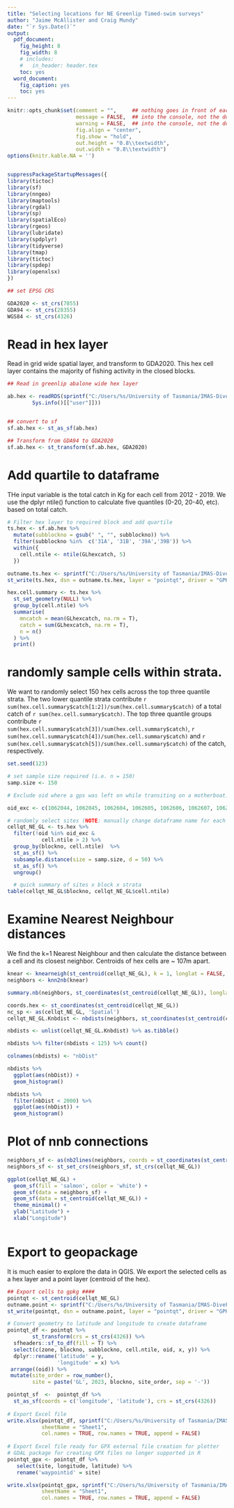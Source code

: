 ```yaml
---
title: "Selecting locations for NE Greenlip Timed-swim surveys"
author: "Jaime McAllister and Craig Mundy"
date: "`r Sys.Date()`"
output:
  pdf_document:
    fig_height: 8
    fig_width: 8
    # includes:
    #   in_header: header.tex
    toc: yes
  word_document:
    fig_caption: yes
    toc: yes
---
```


```r
knitr::opts_chunk$set(comment = "",     ## nothing goes in front of each line
                      message = FALSE,  ## into the console, not the document
                      warning = FALSE,  ## into the console, not the document
                      fig.align = "center",
                      fig.show = "hold",
                      out.height = "0.8\\textwidth",
                      out.width = "0.8\\textwidth")
options(knitr.kable.NA = '')


suppressPackageStartupMessages({
library(tictoc)
library(sf)
library(nngeo)
library(maptools)
library(rgdal)
library(sp)
library(spatialEco)  
library(rgeos)
library(lubridate)
library(spdplyr)
library(tidyverse)
library(tmap)
library(tictoc)
library(spdep)
library(openxlsx)  
})

## set EPSG CRS

GDA2020 <- st_crs(7855)
GDA94 <- st_crs(28355)
WGS84 <- st_crs(4326)


```


# Read in hex layer
Read in grid wide spatial layer, and transform to GDA2020. This hex cell layer contains the majority of fishing activity in the closed blocks.
```r
## Read in greenlip abalone wide hex layer

ab.hex <- readRDS(sprintf("C:/Users/%s/University of Tasmania/IMAS-DiveFisheries - Assessments - Documents/Assessments/GIS/SpatialLayers/grid1HA_greenlip.rds",
        Sys.info()[["user"]])) 


## convert to sf
sf.ab.hex <- st_as_sf(ab.hex)

## Transform from GDA94 to GDA2020
sf.ab.hex <- st_transform(sf.ab.hex, GDA2020)
```

# Add quartile to dataframe
THe input variable is the total catch in Kg for each cell from 2012 - 2019. We use the dplyr ntile() function to calculate five quantiles (0-20, 20-40, etc). based on total catch.
```r

# Filter hex layer to required block and add quartile
ts.hex <- sf.ab.hex %>% 
  mutate(subblockno = gsub(" ", "", subblockno)) %>% 
  filter(subblockno %in%  c('31A', '31B', '39A','39B')) %>% 
  within({
    cell.ntile <- ntile(GLhexcatch, 5)
  })

outname.ts.hex <- sprintf("C:/Users/%s/University of Tasmania/IMAS-DiveFisheries - Assessments - Documents/Assessments/GIS/SpatialLayers/grid1HA_greenlip.gpkg", Sys.info()[["user"]])
st_write(ts.hex, dsn = outname.ts.hex, layer = "pointqt", driver = "GPKG", append = F)

hex.cell.summary <- ts.hex %>%
  st_set_geometry(NULL) %>%
  group_by(cell.ntile) %>%
  summarise(
    mncatch = mean(GLhexcatch, na.rm = T),
    catch = sum(GLhexcatch, na.rm = T),
    n = n()
  ) %>%
  print()

```

# randomly sample cells within strata.
We want to randomly select 150 hex cells across the top three quantile strata. The two lower quantile strata contribute `r sum(hex.cell.summary$catch[1:2])/sum(hex.cell.summary$catch)`  of a total catch of `r sum(hex.cell.summary$catch) `. The top three quantile groups contribute `r sum(hex.cell.summary$catch[3])/sum(hex.cell.summary$catch)`, `r sum(hex.cell.summary$catch[4])/sum(hex.cell.summary$catch)`  and `r sum(hex.cell.summary$catch[5])/sum(hex.cell.summary$catch)`  of the catch, respectively.
```r

set.seed(123) 

# set sample size required (i.e. n = 150)
samp.size <- 150

# Exclude oid where a gps was left on while transiting on a motherboat.

oid_exc <- c(1062044, 1062045, 1062604, 1062605, 1062606, 1062607, 1062608, 1062609, 1062610, 1062611, 1062614, 1062632, 1062633, 1062634, 1062635, 1063208, 1063209, 1063210, 1063211, 1063212, 1063213, 1063214, 1063215, 1063216, 1063217, 1063218, 1063219, 1063220, 1063221, 1063222, 1063223, 1063224, 1063225, 1063226, 1063227, 1063228)

# randomly select sites (NOTE: manually change dataframe name for each block)
cellqt_NE_GL <- ts.hex %>% 
  filter(!oid %in% oid_exc &
           cell.ntile > 2) %>%
  group_by(blockno, cell.ntile)  %>% 
  st_as_sf() %>%
  subsample.distance(size = samp.size, d = 50) %>% 
  st_as_sf() %>% 
  ungroup()

  # quick summary of sites x block x strata
table(cellqt_NE_GL$blockno, cellqt_NE_GL$cell.ntile)

```
# Examine Nearest Neighbour distances
We find the  k=1 Nearest Neighbour and then calculate the distance between a cell and its closest neighbor. Centroids of hex cells are ~ 107m apart.
```r
knear <- knearneigh(st_centroid(cellqt_NE_GL), k = 1, longlat = FALSE, use_kd_tree = TRUE)
neighbors <- knn2nb(knear)

summary.nb(neighbors, st_coordinates(st_centroid(cellqt_NE_GL)), longlat = NULL, zero.policy=TRUE)

coords.hex <- st_coordinates(st_centroid(cellqt_NE_GL))
nc_sp <- as(cellqt_NE_GL, 'Spatial')
cellqt_NE_GL.Knbdist <- nbdists(neighbors, st_coordinates(st_centroid(cellqt_NE_GL)), longlat = NULL)

nbdists <- unlist(cellqt_NE_GL.Knbdist) %>% as.tibble()

nbdists %>% filter(nbdists < 125) %>% count()

colnames(nbdists) <- "nbDist"

nbdists %>% 
  ggplot(aes(nbDist)) +
  geom_histogram()

nbdists %>% 
  filter(nbDist < 2000) %>% 
  ggplot(aes(nbDist)) +
  geom_histogram()
```

# Plot of nnb connections
```r

neighbors_sf <- as(nb2lines(neighbors, coords = st_coordinates(st_centroid(cellqt_NE_GL))), 'sf' )
neighbors_sf <- st_set_crs(neighbors_sf, st_crs(cellqt_NE_GL))

ggplot(cellqt_NE_GL) + 
  geom_sf(fill = 'salmon', color = 'white') +
  geom_sf(data = neighbors_sf) +
  geom_sf(data = st_centroid(cellqt_NE_GL)) +
  theme_minimal() +
  ylab("Latitude") +
  xlab("Longitude")



```


# Export to geopackage
It is much easier to explore the data in QGIS. We export the selected cells as a hex layer and a point layer (centroid of the hex).

```r

## Export cells to gpkg ####
pointqt <- st_centroid(cellqt_NE_GL)
outname.point <- sprintf("C:/Users/%s/University of Tasmania/IMAS-DiveFisheries - Assessments - Documents/Assessments/GIS/SpatialLayers/TimedSwim_NE_GL_2023_50m.gpkg", Sys.info()[["user"]])
st_write(pointqt, dsn = outname.point, layer = "pointqt", driver = "GPKG", append = F)

# Convert geometry to latitude and longitude to create dataframe
pointqt_df <- pointqt %>%
        st_transform(crs = st_crs(4326)) %>%
  sfheaders::sf_to_df(fill = T) %>%
  select(c(zone, blockno, subblockno, cell.ntile, oid, x, y)) %>%
  dplyr::rename('latitude' = y,
                'longitude' = x) %>% 
 arrange((oid)) %>% 
 mutate(site_order = row_number(),
        site = paste('GL', 2023, blockno, site_order, sep = '-'))

pointqt_sf  <-  pointqt_df %>% 
  st_as_sf(coords = c('longitude', 'latitude'), crs = st_crs(4326))
 
# Export Excel file 
write.xlsx(pointqt_df, sprintf("C:/Users/%s/University of Tasmania/IMAS-DiveFisheries - Assessments - Documents/Assessments/GIS/SpatialLayers/TimedSwim_NE_GL_2023_50m.xlsx", Sys.info()[["user"]]), 
           sheetName = "Sheet1",
           col.names = TRUE, row.names = TRUE, append = FALSE)
 
# Export Excel file ready for GPX external file creation for plotter
# GDAL package for creating GPX files no longer supported in R
pointqt_gpx <- pointqt_df %>% 
   select(site, longitude, latitude) %>% 
   rename('waypointid' = site)

write.xlsx(pointqt_gpx, sprintf("C:/Users/%s/University of Tasmania/IMAS-DiveFisheries - Assessments - Documents/Assessments/GIS/SpatialLayers/TimedSwim_NE_GL_2023_GPX.xlsx", Sys.info()[["user"]]), 
           sheetName = "Sheet1",
           col.names = TRUE, row.names = TRUE, append = FALSE)
 
```
